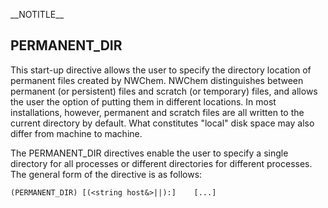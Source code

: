 __NOTITLE__
==PERMANENT_DIR==

This start-up directive allows the user to specify the directory location of permanent files created by NWChem. NWChem distinguishes between permanent (or persistent) files and scratch (or temporary) files, and allows the user the option of putting them in different locations. In most installations, however, permanent and scratch files are all written to the current directory by default. What constitutes &quot;local&quot; disk space may also differ from machine to machine.

The PERMANENT_DIR directives enable the user to specify a single directory for all processes or different directories for different processes. The general form of the directive is as follows:

 (PERMANENT_DIR) [(<string host&>||<integer process>):]  <string directory>  [...]

